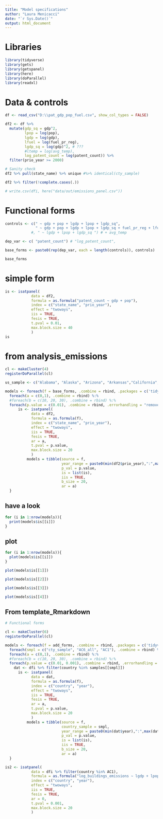 ```yaml
---
title: "Model specifications"
author: "Laura Menicacci"
date: "`r Sys.Date()`"
output: html_document
---
```

# Libraries

```r
library(tidyverse)
library(gets)
library(getspanel)
library(here)
library(doParallel)
library(readxl)
```

# Data & controls 
```r

df <- read_csv("D:\\pat_gdp_pop_fuel.csv", show_col_types = FALSE)

df2 <- df %>% 
  mutate(gdp_sq = gdp^2,
         lpop = log(pop),
         lgdp = log(gdp),
         lfuel = log(fuel_pr_reg),
         lgdp_sq = log(gdp)^2, # ???
         #ltemp = log(avg_temp),
         log_patent_count = log(patent_count)) %>% 
  filter(prio_year >= 2000)

# Sanity check
df2 %>% pull(state_name) %>% unique #%>% identical(cty_sample)

df2 %>% filter(!complete.cases(.))

# write.csv(dfi, here("data/out/emissions_panel.csv"))
```

# Functional forms
```r
controls <- c(" ~ gdp + pop + lgdp + lpop + lgdp_sq", 
              " ~ gdp + pop + lgdp + lpop + lgdp_sq + fuel_pr_reg + lfuel")
            #, " ~ lgdp + lpop + lgdp_sq ") # + avg_temp

dep_var <- c( "patent_count") # "log_patent_count",

base_forms <- paste0(rep(dep_var, each = length(controls)), controls)

base_forms
```
# simple form
```r
is <- isatpanel(
            data = df2,
            formula = as.formula("patent_count ~ gdp + pop"),
            index = c("state_name", "prio_year"),
            effect = "twoways",
            iis = TRUE,
            fesis = TRUE,
            t.pval = 0.01,
            max.block.size = 40
            )
is
```


# from analysis_emissions
```r
cl <- makeCluster(4)
registerDoParallel(cl)

us_sample <- c("Alabama", "Alaska", "Arizona", "Arkansas","California","Colorado","Connecticut", "Delaware", "Florida","Georgia","Idaho","Illinois","Indiana","Iowa","Kansas","Kentucky","Louisiana","Maine","Maryland","Massachusetts","Michigan","Minnesota","Mississippi","Missouri","Montana","Nebraska","Nevada","New Hampshire","New Jersey", "New York", "New Mexico", "North Carolina", "North Dakota","Ohio", "Oklahoma", "Oregon", "Pennsylvania", "Rhode Island", "South Carolina","South Dakota", "Tennessee", "Texas", "Utah", "Vermont", "Virginia", "Washington","West Virginia","Wisconsin","Wyoming", "District of Columbia", "Hawaii")

```

```r

models <- foreach(f = base_forms, .combine = rbind, .packages = c('tidyverse', 'getspanel')) %:%
  foreach(a = c(0,1), .combine = rbind) %:%
  #foreach(b = c(10, 20, 30), .combine = rbind) %:%
  foreach(p.value = c(0.01), .combine = rbind, .errorhandling = "remove") %dopar% {
      is <- isatpanel(
            data = df2,
            formula = as.formula(f),
            index = c("state_name", "prio_year"),
            effect = "twoways",
            iis = TRUE,
            fesis = TRUE,
            ar = a,
            t.pval = p.value,
            max.block.size = 20
            )
          models = tibble(source = f, 
                          year_range = paste0(min(df2$prio_year),":",max(df2$prio_year)), 
                          p_val = p.value, 
                          is = list(is),
                          iis = TRUE,
                          b_size = 20,
                          ar = a)
  }
```

## have a look
```r
for (i in 1:nrow(models)){
  print(models$is[[i]])
}

```

## plot
```r

for (i in 1:nrow(models)){
  plot(models$is[[i]])
}

plot(models$is[[1]])

plot(models$is[[2]])

plot(models$is[[3]])

plot(models$is[[4]])

```




## From template_Rmarkdown
```r

# Functional forms

cl <- makeCluster(6)
registerDoParallel(cl)

models <- foreach(f = add_forms, .combine = rbind, .packages = c('tidyverse', 'getspanel')) %:%
  foreach(smpl = c("cty_sample", "AC6_all", "AC1"), .combine = rbind) %:%
  foreach(a = c(0,1), .combine = rbind) %:%
  #foreach(b = c(10, 20, 30), .combine = rbind) %:%
  foreach(p.value = c(0.01, 0.001), .combine = rbind, .errorhandling = "remove") %dopar% {
    dat <- dfi %>% filter(country %in% samples[[smpl]])
      is <- isatpanel(
            data = dat,
            formula = as.formula(f),
            index = c("country", "year"),
            effect = "twoways",
            iis = TRUE,
            fesis = TRUE,
            ar = a,
            t.pval = p.value,
            max.block.size = 20
            )
          models = tibble(source = f, 
                          country_sample = smpl, 
                          year_range = paste0(min(dat$year),":",max(dat$year)), 
                          p_val = p.value, 
                          is = list(is),
                          iis = TRUE,
                          b_size = 20,
                          ar = a)
  }

is2 <- isatpanel(
            data = dfi %>% filter(country %in% AC1),
            formula = as.formula("log_buildings_emissions ~ lgdp + lpop + lgdp_sq + lhdd + lcdd"),
            index = c("country", "year"),
            effect = "twoways",
            iis = TRUE,
            fesis = TRUE,
            ar = 0,
            t.pval = 0.001,
            max.block.size = 20
            )


```

